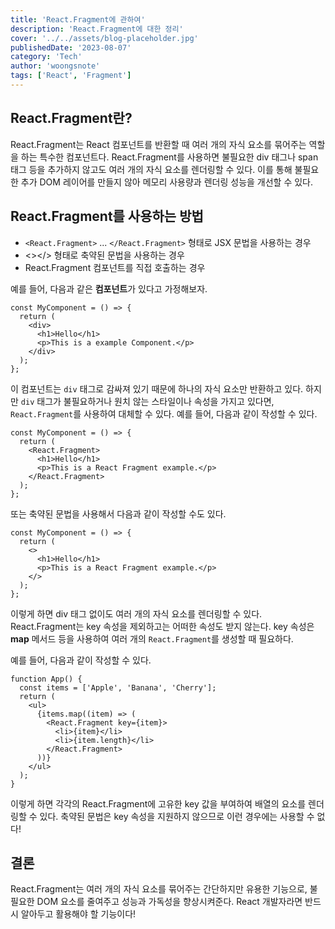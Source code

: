 ```yaml
---
title: 'React.Fragment에 관하여'
description: 'React.Fragment에 대한 정리'
cover: '../../assets/blog-placeholder.jpg'
publishedDate: '2023-08-07'
category: 'Tech'
author: 'woongsnote'
tags: ['React', 'Fragment']
---
```


## React.Fragment란?

React.Fragment는 React 컴포넌트를 반환할 때 여러 개의 자식 요소를 묶어주는 역할을 하는 특수한 컴포넌트다.
React.Fragment를 사용하면 불필요한 div 태그나 span 태그 등을 추가하지 않고도 여러 개의 자식 요소를 렌더링할 수 있다.
이를 통해 불필요한 추가 DOM 레이어를 만들지 않아 메모리 사용량과 렌더링 성능을 개선할 수 있다.

## React.Fragment를 사용하는 방법

- `<React.Fragment>` ... `</React.Fragment>` 형태로 JSX 문법을 사용하는 경우
- <></> 형태로 축약된 문법을 사용하는 경우
- React.Fragment 컴포넌트를 직접 호출하는 경우

예를 들어, 다음과 같은 **컴포넌트**가 있다고 가정해보자.

```tsx
const MyComponent = () => {
  return (
    <div>
      <h1>Hello</h1>
      <p>This is a example Component.</p>
    </div>
  );
};
```

이 컴포넌트는 `div` 태그로 감싸져 있기 때문에 하나의 자식 요소만 반환하고 있다.
하지만 `div` 태그가 불필요하거나 원치 않는 스타일이나 속성을 가지고 있다면, `React.Fragment`를 사용하여 대체할 수 있다.
예를 들어, 다음과 같이 작성할 수 있다.

```tsx
const MyComponent = () => {
  return (
    <React.Fragment>
      <h1>Hello</h1>
      <p>This is a React Fragment example.</p>
    </React.Fragment>
  );
};
```

또는 축약된 문법을 사용해서 다음과 같이 작성할 수도 있다.

```tsx
const MyComponent = () => {
  return (
    <>
      <h1>Hello</h1>
      <p>This is a React Fragment example.</p>
    </>
  );
};
```

이렇게 하면 div 태그 없이도 여러 개의 자식 요소를 렌더링할 수 있다.
React.Fragment는 key 속성을 제외하고는 어떠한 속성도 받지 않는다.
key 속성은 **map** 메서드 등을 사용하여 여러 개의 `React.Fragment`를 생성할 때 필요하다.

예를 들어, 다음과 같이 작성할 수 있다.

```tsx
function App() {
  const items = ['Apple', 'Banana', 'Cherry'];
  return (
    <ul>
      {items.map((item) => (
        <React.Fragment key={item}>
          <li>{item}</li>
          <li>{item.length}</li>
        </React.Fragment>
      ))}
    </ul>
  );
}
```

이렇게 하면 각각의 React.Fragment에 고유한 key 값을 부여하여 배열의 요소를 렌더링할 수 있다.
축약된 문법은 key 속성을 지원하지 않으므로 이런 경우에는 사용할 수 없다!

## 결론

React.Fragment는 여러 개의 자식 요소를 묶어주는 간단하지만 유용한 기능으로, 불필요한 DOM 요소를 줄여주고 성능과 가독성을 향상시켜준다.
React 개발자라면 반드시 알아두고 활용해야 할 기능이다!
